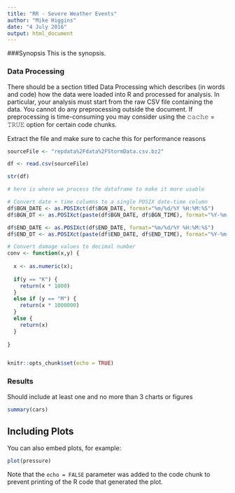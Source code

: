 ```yaml
---
title: "RR - Severe Weather Events"
author: "Mike Higgins"
date: "4 July 2016"
output: html_document
---
```


###Synopsis
This is the synopsis.

### Data Processing
There should be a section titled Data Processing which describes (in words and code) how the data were loaded into R and processed for analysis. In particular, your analysis must start from the raw CSV file containing the data. You cannot do any preprocessing outside the document. If preprocessing is time-consuming you may consider using the 𝚌𝚊𝚌𝚑𝚎 = 𝚃𝚁𝚄𝙴 option for certain code chunks.

Extract the file and make sure to cache this for performance reasons

```r
sourceFile <- "repdata%2Fdata%2FStormData.csv.bz2"

df <- read.csv(sourceFile)

str(df)

```


```r
# here is where we process the dataframe to make it more usable

# Convert date + time columns to a single POSIX date-time column
df$BGN_DATE <- as.POSIXct(df$BGN_DATE, format="%m/%d/%Y %H:%M:%S")
df$BGN_DT <- as.POSIXct(paste(df$BGN_DATE, df$BGN_TIME), format="%Y-%m-%d %H%M")

df$END_DATE <- as.POSIXct(df$END_DATE, format="%m/%d/%Y %H:%M:%S")
df$END_DT <- as.POSIXct(paste(df$END_DATE, df$END_TIME), format="%Y-%m-%d %H%M")

# Convert damage values to decimal number
conv <- function(x,y) {
  
  x <- as.numeric(x);
  
  if(y == "K") {
    return(x * 1000)
  }
  else if (y == "M") {
    return(x * 1000000)
  }
  else {
    return(x)
  }
  
}



```

```r
knitr::opts_chunk$set(echo = TRUE)
```


### Results

Should include at least one and no more than 3 charts or figures


```r
summary(cars)
```

## Including Plots

You can also embed plots, for example:

```r
plot(pressure)
```

Note that the `echo = FALSE` parameter was added to the code chunk to prevent printing of the R code that generated the plot.
